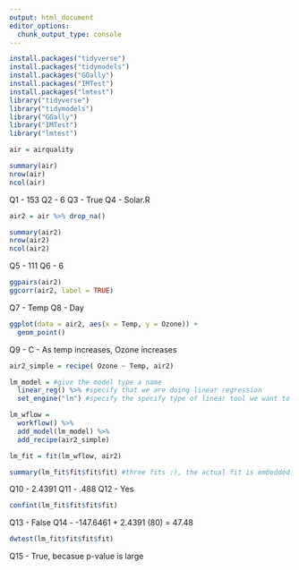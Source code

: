 ---
output: html_document
editor_options: 
  chunk_output_type: console
---
```{r Loading Packages and Datasets}
install.packages("tidyverse")
install.packages("tidymodels")
install.packages("GGally")
install.packages("IMTest")
install.packages("lmtest")
library("tidyverse")
library("tidymodels")
library("GGally")
library("IMTest")
library("lmtest")

air = airquality
```

```{r Q1/Q2}
summary(air)
nrow(air)
ncol(air)
```
Q1 - 153
Q2 - 6
Q3 - True
Q4 - Solar.R
```{r}
air2 = air %>% drop_na()

```

```{r}
summary(air2)
nrow(air2)
ncol(air2)
```

Q5 - 111
Q6 - 6

```{r}
ggpairs(air2)
ggcorr(air2, label = TRUE)
```
Q7 - Temp
Q8 - Day

```{r}
ggplot(data = air2, aes(x = Temp, y = Ozone)) +
  geom_point()
```

Q9 - C - As temp increases, Ozone increases

```{r Tidymodels recipe}
air2_simple = recipe( Ozone ~ Temp, air2)
```


```{r Tidymodels model}
lm_model = #give the model type a name 
  linear_reg() %>% #specify that we are doing linear regression
  set_engine("lm") #specify the specify type of linear tool we want to use 
```

```{r Tidymodels workflow}
lm_wflow = 
  workflow() %>% 
  add_model(lm_model) %>% 
  add_recipe(air2_simple)

lm_fit = fit(lm_wflow, air2)

summary(lm_fit$fit$fit$fit) #three fits :), the actual fit is embedded deeply in the object

```

Q10 - 2.4391
Q11 - .488
Q12 - Yes

```{r}
confint(lm_fit$fit$fit$fit)

```
Q13 - False
Q14 - -147.6461 + 2.4391 (80) = 47.48

```{r}
dwtest(lm_fit$fit$fit$fit)
```
Q15 - True, becasue p-value is large
